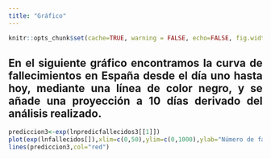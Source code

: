 ```yaml
---
title: "Gráfico"
---
```


```r
knitr::opts_chunk$set(cache=TRUE, warning = FALSE, echo=FALSE, fig.width= 7)

```

<div style="text-align: justify">
## En el siguiente gráfico encontramos la curva de fallecimientos en España desde el día uno hasta hoy, mediante una línea de color negro, y se añade una proyección a 10 días derivado del análisis realizado.
<div/>


```r
prediccion3<-exp(lnpredicfallecidos3[[1]])
plot(exp(lnfallecidos[]),xlim=c(0,50),ylim=c(0,1000),ylab="Número de fallecimientos", xlab="Días", main="Fallecimientos observados+predicción")
lines(prediccion3,col="red")
```





